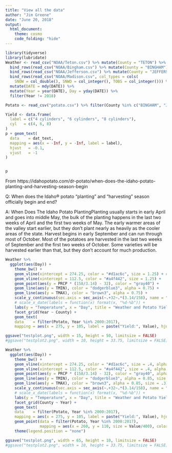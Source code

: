 ```yaml
---
title: "View all the data"
author: "Jim Greene"
date: "June 20, 2018"
output: 
  html_document:
    theme: cosmo
    code_folding: "hide"
---
```


```r
library(tidyverse)
library(lubridate)
Weather <- read_csv("NOAA/Teton.csv") %>% mutate(County = "TETON") %>%
  bind_rows(read_csv("NOAA/Bingham.csv") %>% mutate(County = "BINGHAM")) %>% 
  bind_rows(read_csv("NOAA/Jefferson.csv") %>% mutate(County = "JEFFERSON")) %>% 
  bind_rows(read_csv("NOAA/Madison.csv", col_types = cols(
    SNOW = col_double(), SNWD = col_integer(), TOBS = col_integer())) %>% mutate(County = "MADISON")) %>% 
  mutate(DATE = mdy(DATE)) %>% 
  mutate(Year = year(DATE), Day = yday(DATE)) %>% 
  filter(Year != 2018)

Potato <- read_csv("potato.csv") %>% filter(County %in% c("BINGHAM", "JEFFERSON", "MADISON", "TETON"))
```

```r

Yield <- data.frame(
  label = c("4 cylinders", "6 cylinders", "8 cylinders"),
  cyl   = c(4, 6, 8)
)
p + geom_text(
  data    = dat_text,
  mapping = aes(x = -Inf, y = -Inf, label = label),
  hjust   = -0.1,
  vjust   = -1
)


p 
```

From
https://idahopotato.com/dr-potato/when-does-the-idaho-potato-planting-and-harvesting-season-begin

Q:
When does the Idaho® potato “planting” and “harvesting” season officially begin and end?

A:
When Does The Idaho Potato PlantingPlanting usually starts in early April and goes into middle May, the bulk of the planting happens in the last two weeks of April and the first two weeks of May. The early warmer areas of the valley start earlier, but they don’t plant nearly as heavily as the cooler areas of the state. Harvest begins in early September and can run through most of October. Most of the potatoes are harvested in the last two weeks of September and the first two weeks of October. Some varieties will be harvested earlier than that, but they don’t account for much production.


```r
Weather %>% 
  ggplot(aes(Day)) +
    theme_bw() +
    geom_vline(xintercept = 274.25, color = "#d1ac6c", size = 1.25) + # size = 1
    geom_vline(xintercept = 112.5, color = "#a4f442", size = 1.25) +
    geom_point(aes(y = PRCP * (158/3.14) - 32), color = "gray40") +
    geom_line(aes(y = TMIN), color = "dodgerblue3", alpha = 0.75) +
    geom_line(aes(y = TMAX), color = "brown3", alpha = 0.75) +
    scale_y_continuous(sec.axis = sec_axis(~.+32~.*(3.14/158), name = "Precipitation")) +
    # scale_x_date(labels = function(x) format(x, "%d-%b")) +
    labs(y = "Temperature", x = "Day", title = "Weather and Potato Yield (100 lbs/acre) in Idaho Counties") +
    facet_grid(Year ~ County) + 
    geom_text(
    data    = filter(Potato, Year %in% 2000:2017),
    mapping = aes(x = 275, y = 105, label = paste("Yield:", Value), hjust = 0), size = 5) # size = 3

ggsave("testplot.png", width = 15, height = 50, limitsize = FALSE)
#ggsave("testplot2.png", width = 10, height = 33.75, limitsize = FALSE)
```

```r
Weather %>% 
  ggplot(aes(Day)) +
    theme_bw() +
    geom_vline(xintercept = 274.25, color = "#d1ac6c", size = .4, alpha = .7) + # size = 1
    geom_vline(xintercept = 112.5, color = "#a4f442", size = .4, alpha = .7) +
    geom_point(aes(y = PRCP * (158/3.14) - 32), color = "gray40", alpha = 0.7, size = 0.5) +
    geom_line(aes(y = TMIN), color = "dodgerblue3", alpha = 0.85, size = .3) +
    geom_line(aes(y = TMAX), color = "brown3", alpha = 0.85, size = .3) +
    scale_y_continuous(sec.axis = sec_axis(~.+32~.*(3.14/158), name = "Precipitation")) +
    # scale_x_date(labels = function(x) format(x, "%d-%b")) +
    labs(y = "Temperature", x = "Day", title = "Weather and Potato Yield (100 lbs/acre) in Idaho Counties") +
    facet_grid(County ~ Year) + 
    geom_text(
    data    = filter(Potato, Year %in% 2000:2017),
    mapping = aes(x = 275, y = 105, label = paste("Yield:", Value), hjust = 0), size = 5) + # size = 3
    geom_point(data = filter(Potato, Year %in% 2000:2017), 
               mapping = aes(x = 260, y = 110, size = Value/400), color = "#d1ac6c") +
    theme(legend.position = "none")

ggsave("testplot.png", width = 65, height = 10, limitsize = FALSE)
#ggsave("testplot2.png", width = 10, height = 33.75, limitsize = FALSE)
```